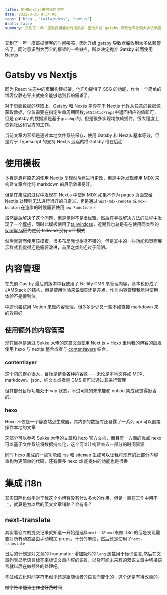 ```yaml
---
title: 使用Nextjs重构我的博客
date: 2022-3-30 9:34:00
tags: ['blog', 'tailwindcss', 'nextjs']
draft: false
summary: 又到了一年一度鼓捣博客的时间咳咳，因为升级 gatsby 导致仓库收到太多依赖警告了，同时意识到大而全的框架的一些缺点，所以决定抛弃 Gatsby 转而使用 Nextjs
---
```


又到了一年一度鼓捣博客的时间~~咳咳~~，因为升级 gatsby 导致仓库收到太多依赖警告了，同时意识到大而全的框架的一些缺点，所以决定抛弃 Gatsby 转而使用 Nextjs

# Gatsby vs Nextjs

同为 React 生态中的页面构建框架，他们均提供了 SSG 的功能，作为一个简单的博客仅静态导出就完全能够达到我的需求了。

对于页面数据的获取上，Gatsby 和 Nextjs 差异在于 Nextjs 允许从任意的数据源获取数据，仅仅需要在指定生命周期函数`getStaticProps`中返回相应的值即可，但是 gatsby 的数据源是基于`graphql`的，但是很多实现均依赖插件，很大程度上依赖社区和官方的工作。

当前文章内容都是通过本地文件系统保存，使用 Gatsby 和 Nextjs 基本等效，但是对于 Typescript 的支持 Nextjs 远远的将 Gatsby 甩在后面

# 使用模板

本身是想将原先的使用 Nextjs 复现然后再进行更改，但是中途发现使用 [MDX](https://mdxjs.com/) 来构建文章会比纯 markdown 的展示效果更好。

但是在集成的过程中发现在 Nextjs 中使用 MDX 如果不作为 pages 页面交给 Nextjs 处理则无法进行很好的自定义，但是通过`next-mdx-remote` 或 `mdx-bundler`在渲染的时候需要使用`new Function()`

虽然最后解决了这个问题，但是觉得不是很优雅，然后在寻找解决方法的过程中发现了一个[模板](https://github.com/timlrx/tailwind-nextjs-starter-blog)，同时此模板使用了[tailwindcss](https://tailwindcss.com/)，近期我也总是有在使用同类型的[windicss](https://windicss.org/)~~因为之前 tailwind 没有 JIT 模式~~

然后就转而使用该模板，很多布局我觉得挺不错的，但是其中的一些功能和页面展示样式我觉得还是需要改进，首页之类的还过于简陋。

# 内容管理

在先前 Gastby 最后的版本中我使用了 Netlify CMS 来管理内容，基本也形成了 JAMStack 的结构，但是使用体验来说着实还是差点，作为内容管理我觉得使用体验不是很到位。

中途也尝试用 Notion 来做内容管理，但多多少少又一些不如直接 markdown 来的效果好

## 使用额外的内容管理

现在目标是通过 Sukka 大佬的这篇文章[使用 Next.js + Hexo 重构我的博客](https://blog.skk.moe/post/use-nextjs-and-hexo-to-rebuild-my-blog/)的启发使用 hexo 与 nextjs 整合或者与 [contentlayers](https://github.com/contentlayerdev/contentlayer) 结合。

### contentlayer

这个包的野心很大，目标是整合各种内容源——无论是本地文件如 MDX、markdown、json、纯文本或者是 CMS 都可以通过其进行管理

但其部分目标功能处于 wip 状态，不过可能的未来能和 notion 集成我觉得挺香的。

### hexo

Hexo 不仅是一个静态站点生成器，其内部的数据库还暴露了一系列 api 可以直接操作本地的文章

这部分可以参考 Sukka 大佬的文章和 hexo 官方文档，而且有一方面的优点 hexo 可以基于文件系统将数据持久化，这个可以让构建省去一部分的时间资源

同时 hexo 集成的一些功能如 rss 和 sitemap 生成可以让我将现有的此部分内容重构为更简单的代码，还有很多 hexo cli 能提供的功能也是很香

# 集成 i18n

其实国际化似乎对于我这个小博客没有什么多大的作用，但是一直在工作中用不上，就算是为以后的英文文章铺路？会有吗？

## next-translate

其实看仓库的提交记录就知道一开始是选择`next-i18next`来做 i18n 的但是发现需要对所有动态路由手动增加 props，十分的麻烦，然后还是使用了`next-translate`

日后的计划是对文章的 frontmatter 增加额外的 `lang` 属性用于标识语言,然后在文章列表显示语言标签来标识文章内容的语言，以及可能未来有的双语文章中切换语言就以后在做额外的处理吧。

不过格式化时间字符串似乎还是跟随读者的语言而变化的，这个还是有待改善的。

~~做字符串翻译工作也好费时间~~

